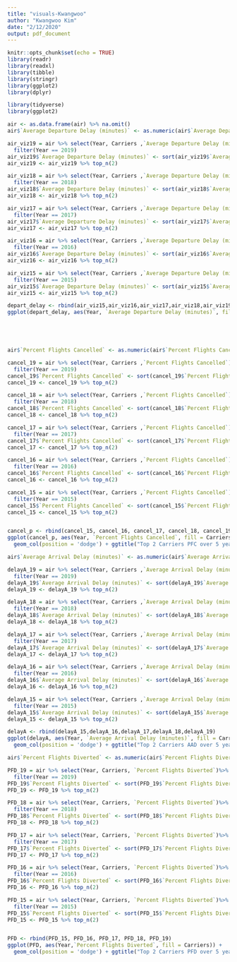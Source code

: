 ```yaml
---
title: "visuals-Kwangwoo"
author: "Kwangwoo Kim"
date: "2/12/2020"
output: pdf_document
---
```


```r
knitr::opts_chunk$set(echo = TRUE)
library(readr)
library(readxl)
library(tibble)
library(stringr)
library(ggplot2)
library(dplyr)

```


```r
library(tidyverse)
library(ggplot2)

air <- as.data.frame(air) %>% na.omit()
air$`Average Departure Delay (minutes)` <- as.numeric(air$`Average Departure Delay (minutes)`)

air_viz19 = air %>% select(Year, Carriers ,`Average Departure Delay (minutes)`) %>% 
  filter(Year == 2019)
air_viz19$`Average Departure Delay (minutes)` <- sort(air_viz19$`Average Departure Delay (minutes)`,T)
air_viz19 <- air_viz19 %>% top_n(2) 

air_viz18 = air %>% select(Year, Carriers ,`Average Departure Delay (minutes)`) %>% 
  filter(Year == 2018)
air_viz18$`Average Departure Delay (minutes)` <- sort(air_viz18$`Average Departure Delay (minutes)`,T)
air_viz18 <- air_viz18 %>% top_n(2) 

air_viz17 = air %>% select(Year, Carriers ,`Average Departure Delay (minutes)`) %>% 
  filter(Year == 2017)
air_viz17$`Average Departure Delay (minutes)` <- sort(air_viz17$`Average Departure Delay (minutes)`,T)
air_viz17 <- air_viz17 %>% top_n(2) 

air_viz16 = air %>% select(Year, Carriers ,`Average Departure Delay (minutes)`) %>% 
  filter(Year == 2016)
air_viz16$`Average Departure Delay (minutes)` <- sort(air_viz16$`Average Departure Delay (minutes)`,T)
air_viz16 <- air_viz16 %>% top_n(2) 

air_viz15 = air %>% select(Year, Carriers ,`Average Departure Delay (minutes)`) %>% 
  filter(Year == 2015)
air_viz15$`Average Departure Delay (minutes)` <- sort(air_viz15$`Average Departure Delay (minutes)`,T)
air_viz15 <- air_viz15 %>% top_n(2) 

depart_delay <- rbind(air_viz15,air_viz16,air_viz17,air_viz18,air_viz19)
ggplot(depart_delay, aes(Year, `Average Departure Delay (minutes)`, fill = Carriers)) + geom_col(position = 'dodge') + ggtitle("Top 2 Carriers ADD over 5 years")



  

```
```r
air$`Percent Flights Cancelled` <- as.numeric(air$`Percent Flights Cancelled`)

cancel_19 = air %>% select(Year, Carriers ,`Percent Flights Cancelled`)%>% 
  filter(Year == 2019)
cancel_19$`Percent Flights Cancelled` <- sort(cancel_19$`Percent Flights Cancelled`,T)
cancel_19 <- cancel_19 %>% top_n(2) 

cancel_18 = air %>% select(Year, Carriers ,`Percent Flights Cancelled`)%>% 
  filter(Year == 2018)
cancel_18$`Percent Flights Cancelled` <- sort(cancel_18$`Percent Flights Cancelled`,T)
cancel_18 <- cancel_18 %>% top_n(2) 

cancel_17 = air %>% select(Year, Carriers ,`Percent Flights Cancelled`)%>% 
  filter(Year == 2017)
cancel_17$`Percent Flights Cancelled` <- sort(cancel_17$`Percent Flights Cancelled`,T)
cancel_17 <- cancel_17 %>% top_n(2) 

cancel_16 = air %>% select(Year, Carriers ,`Percent Flights Cancelled`)%>% 
  filter(Year == 2016)
cancel_16$`Percent Flights Cancelled` <- sort(cancel_16$`Percent Flights Cancelled`,T)
cancel_16 <- cancel_16 %>% top_n(2) 

cancel_15 = air %>% select(Year, Carriers ,`Percent Flights Cancelled`)%>% 
  filter(Year == 2015)
cancel_15$`Percent Flights Cancelled` <- sort(cancel_15$`Percent Flights Cancelled`,T)
cancel_15 <- cancel_15 %>% top_n(2) 


cancel_p <- rbind(cancel_15, cancel_16, cancel_17, cancel_18, cancel_19)
ggplot(cancel_p, aes(Year, `Percent Flights Cancelled`, fill = Carriers)) + 
  geom_col(position = 'dodge') + ggtitle("Top 2 Carriers PFC over 5 years")

```
```r
air$`Average Arrival Delay (minutes)` <- as.numeric(air$`Average Arrival Delay (minutes)`)

delayA_19 = air %>% select(Year, Carriers ,`Average Arrival Delay (minutes)`)%>% 
  filter(Year == 2019)
delayA_19$`Average Arrival Delay (minutes)` <- sort(delayA_19$`Average Arrival Delay (minutes)` ,T)
delayA_19 <- delayA_19 %>% top_n(2) 

delayA_18 = air %>% select(Year, Carriers ,`Average Arrival Delay (minutes)`)%>% 
  filter(Year == 2018)
delayA_18$`Average Arrival Delay (minutes)` <- sort(delayA_18$`Average Arrival Delay (minutes)` ,T)
delayA_18 <- delayA_18 %>% top_n(2) 

delayA_17 = air %>% select(Year, Carriers ,`Average Arrival Delay (minutes)`)%>% 
  filter(Year == 2017)
delayA_17$`Average Arrival Delay (minutes)` <- sort(delayA_17$`Average Arrival Delay (minutes)` ,T)
delayA_17 <- delayA_17 %>% top_n(2) 

delayA_16 = air %>% select(Year, Carriers ,`Average Arrival Delay (minutes)`)%>% 
  filter(Year == 2016)
delayA_16$`Average Arrival Delay (minutes)` <- sort(delayA_16$`Average Arrival Delay (minutes)` ,T)
delayA_16 <- delayA_16 %>% top_n(2) 

delayA_15 = air %>% select(Year, Carriers ,`Average Arrival Delay (minutes)`)%>% 
  filter(Year == 2015)
delayA_15$`Average Arrival Delay (minutes)` <- sort(delayA_15$`Average Arrival Delay (minutes)` ,T)
delayA_15 <- delayA_15 %>% top_n(2) 

delayA <- rbind(delayA_15,delayA_16,delayA_17,delayA_18,delayA_19)
ggplot(delayA, aes(Year, `Average Arrival Delay (minutes)`, fill = Carriers)) + 
  geom_col(position = 'dodge') + ggtitle("Top 2 Carriers AAD over 5 years")


```

```r
air$`Percent Flights Diverted` <- as.numeric(air$`Percent Flights Diverted` )

PFD_19 = air %>% select(Year, Carriers, `Percent Flights Diverted`)%>% 
  filter(Year == 2019)
PFD_19$`Percent Flights Diverted` <- sort(PFD_19$`Percent Flights Diverted` ,T)
PFD_19 <- PFD_19 %>% top_n(2) 

PFD_18 = air %>% select(Year, Carriers, `Percent Flights Diverted`)%>% 
  filter(Year == 2018)
PFD_18$`Percent Flights Diverted` <- sort(PFD_18$`Percent Flights Diverted` ,T)
PFD_18 <- PFD_18 %>% top_n(2) 

PFD_17 = air %>% select(Year, Carriers, `Percent Flights Diverted`)%>% 
  filter(Year == 2017)
PFD_17$`Percent Flights Diverted` <- sort(PFD_17$`Percent Flights Diverted` ,T)
PFD_17 <- PFD_17 %>% top_n(2) 

PFD_16 = air %>% select(Year, Carriers, `Percent Flights Diverted`)%>% 
  filter(Year == 2016)
PFD_16$`Percent Flights Diverted` <- sort(PFD_16$`Percent Flights Diverted` ,T)
PFD_16 <- PFD_16 %>% top_n(2) 

PFD_15 = air %>% select(Year, Carriers, `Percent Flights Diverted`)%>% 
  filter(Year == 2015)
PFD_15$`Percent Flights Diverted` <- sort(PFD_15$`Percent Flights Diverted` ,T)
PFD_15 <- PFD_15 %>% top_n(2) 


PFD <- rbind(PFD_15, PFD_16, PFD_17, PFD_18, PFD_19)
ggplot(PFD, aes(Year,`Percent Flights Diverted`, fill = Carriers)) + 
  geom_col(position = 'dodge') + ggtitle("Top 2 Carriers PFD over 5 years")

```

